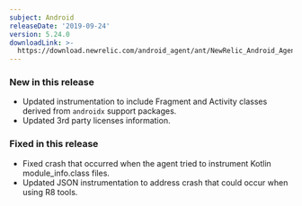```yaml
---
subject: Android
releaseDate: '2019-09-24'
version: 5.24.0
downloadLink: >-
  https://download.newrelic.com/android_agent/ant/NewRelic_Android_Agent_5.24.0.zip
---
```


### New in this release

* Updated instrumentation to include Fragment and Activity classes derived from `androidx` support packages.
* Updated 3rd party licenses information.

### Fixed in this release

* Fixed crash that occurred when the agent tried to instrument Kotlin module_info.class files.
* Updated JSON instrumentation to address crash that could occur when using R8 tools.
